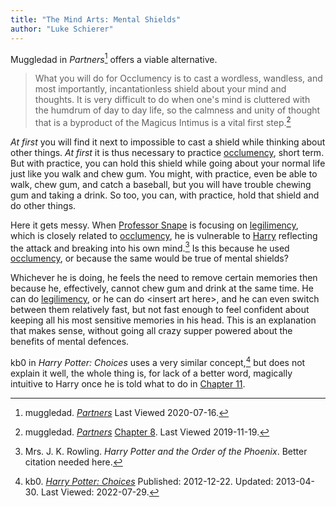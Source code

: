 ```yaml
---
title: "The Mind Arts: Mental Shields"
author: "Luke Schierer"
---
```


Muggledad in _Partners_[^20191119-7] offers a viable alternative.

> What you will do for Occlumency is to cast a wordless, wandless, and most
  importantly, incantationless shield about your mind and thoughts. It is very
  difficult to do when one's mind is cluttered with the humdrum of day to day
  life, so the calmness and unity of thought that is a byproduct of the Magicus
  Intimus is a vital first step.[^20191119-6]

_At first_ you will find it next to impossible to cast a shield while thinking
about other things.  _At first_ it is thus necessary to practice [occlumency][],
short term.  But with practice, you can hold this shield while going about your
normal life just like you walk and chew gum.  You might, with practice, even be
able to walk, chew gum, and catch a baseball, but you will have trouble chewing
gum and taking a drink.  So too, you can, with practice, hold that shield and do
other things.

Here it gets messy.  When [Professor Snape][Snape] is focusing on
[legilimency][], which is closely related to [occlumency][], he is vulnerable
to [Harry][] reflecting the attack and breaking into his own mind.[^20191119-8]
Is this because he used [occlumency][], or because the same would be true of
mental shields?

Whichever he is doing, he feels the need to remove certain memories then because
he, effectively, cannot chew gum and drink at the same time.  He can do
[legilimency][], or he can do &lt;insert art here&gt;, and he can even switch
between them relatively fast, but not fast enough to feel confident about
keeping all his most sensitive memories in his head.  This is an explanation
that makes sense, without going all crazy supper powered about the benefits of
mental defences.

kb0 in _Harry Potter: Choices_ uses a very similar concept,[^220729-1] but does
not explain it well, the whole thing is, for lack of a better word, magically
intuitive to Harry once he is told what to do in [Chapter 11][].


[legilimency]: <../../spells/legilimens>

[occlumency]: <../occlumency>

[Snape]: <../../../people/snape/severus>

[Harry]: <../../../people/potter/harry_james>

[Chapter 11]: <https://www.fanfiction.net/s/8820097/11/Harry-Potter-Choices>

[^220729-1]: kb0.
    _[Harry Potter: Choices](https://www.fanfiction.net/s/8820097)_
    Published: 2012-12-22. Updated: 2013-04-30. Last Viewed: 2022-07-29.

[^20191119-6]: muggledad.
    _[Partners](https://www.faenfiction.com/fanfics/harry_potter/harry/anyone/463/0)_
    [Chapter 8](https://www.faenfiction.com/fanfics/harry_potter/harry/anyone/463/17534>).
    Last Viewed 2019-11-19.

[^20191119-7]: muggledad.
    _[Partners](https://www.faenfiction.com/fanfics/harry_potter/harry/anyone/463/0)_
    Last Viewed 2020-07-16.

[^20191119-8]: Mrs. J. K. Rowling.  _Harry Potter and the Order of the Phoenix_.
    Better citation needed here.

